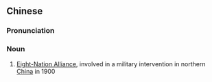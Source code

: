 ==Chinese==
{{zh-forms|s=八国联军|type=112}}

===Pronunciation===
{{zh-pron
|m=bā guó liánjūn
|cat=n
}}

===Noun===
{{zh-noun}}

# [[w:Eight-Nation Alliance|Eight-Nation Alliance]], involved in a military intervention in northern [[China]] in 1900